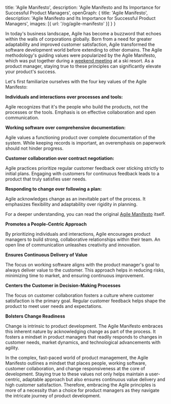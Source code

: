   title: 'Agile Manifesto',
  description: 'Agile Manifesto and Its Importance for Successful Product Managers',
  openGraph: {
    title: 'Agile Manifesto',
    description: 'Agile Manifesto and Its Importance for Successful Product Managers',
    images: [{ url: '/og/agile-manifesto' }]
  }
}

In today's business landscape, Agile has become a buzzword that echoes within the walls of corporations globally. Born from a need for greater adaptability and improved customer satisfaction, Agile transformed the software development world before extending to other domains. The Agile methodology's guiding values were popularized by the Agile Manifesto, which was put together during a [weekend meeting](http://agilemanifesto.org/history.html) at a ski resort. As a product manager, staying true to these principles can significantly elevate your product's success.

Let's first familiarize ourselves with the four key values of the Agile Manifesto:

**Individuals and interactions over processes and tools:** 

Agile recognizes that it's the people who build the products, not the processes or the tools. Emphasis is on effective collaboration and open communication.

**Working software over comprehensive documentation:** 

Agile values a functioning product over complete documentation of the system. While keeping records is important, an overemphasis on paperwork should not hinder progress.

**Customer collaboration over contract negotiation:** 

Agile practices prioritize regular customer feedback over sticking strictly to initial plans. Engaging with customers for continuous feedback leads to a product that truly satisfies user needs.

**Responding to change over following a plan:** 

Agile acknowledges change as an inevitable part of the process. It emphasizes flexibility and adaptability over rigidity in planning.

For a deeper understanding, you can read the original [Agile Manifesto](https://agilemanifesto.org/) itself.

**Promotes a People-Centric Approach**

By prioritizing individuals and interactions, Agile encourages product managers to build strong, collaborative relationships within their team. An open line of communication unleashes creativity and innovation.

**Ensures Continuous Delivery of Value**

The focus on working software aligns with the product manager's goal to always deliver value to the customer. This approach helps in reducing risks, minimizing time to market, and ensuring continuous improvement.

**Centers the Customer in Decision-Making Processes**

The focus on customer collaboration fosters a culture where customer satisfaction is the primary goal. Regular customer feedback helps shape the product to meet user needs and expectations.

**Bolsters Change Readiness**

Change is intrinsic to product development. The Agile Manifesto embraces this inherent nature by acknowledging change as part of the process. It fosters a mindset in product managers that readily responds to changes in customer needs, market dynamics, and technological advancements with agility.

In the complex, fast-paced world of product management, the Agile Manifesto outlines a mindset that places people, working software, customer collaboration, and change responsiveness at the core of development. Staying true to these values not only helps maintain a user-centric, adaptable approach but also ensures continuous value delivery and high customer satisfaction. Therefore, embracing the Agile principles is more of a necessity than a choice for product managers as they navigate the intricate journey of product development.

<Tweet id="1764760374027370609" />